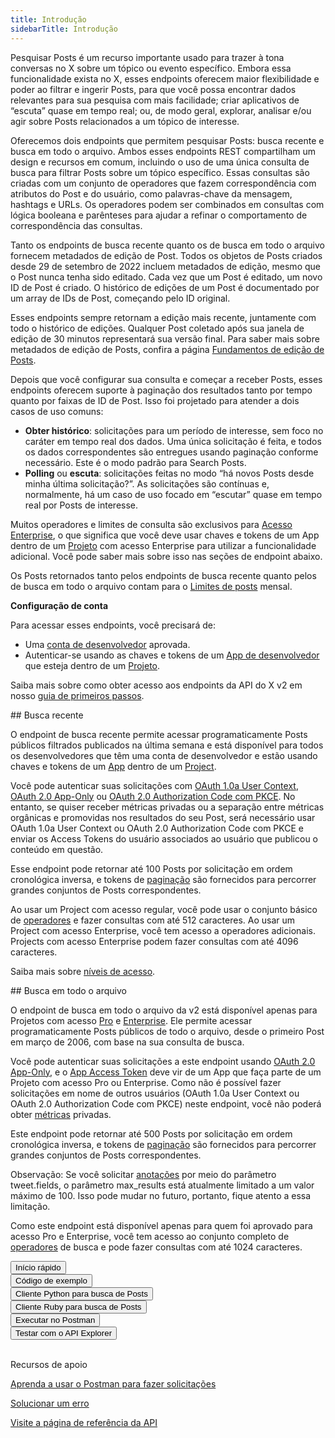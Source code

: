 ```yaml
---
title: Introdução
sidebarTitle: Introdução
---
```



Pesquisar Posts é um recurso importante usado para trazer à tona conversas no X sobre um tópico ou evento específico. Embora essa funcionalidade exista no X, esses endpoints oferecem maior flexibilidade e poder ao filtrar e ingerir Posts, para que você possa encontrar dados relevantes para sua pesquisa com mais facilidade; criar aplicativos de “escuta” quase em tempo real; ou, de modo geral, explorar, analisar e/ou agir sobre Posts relacionados a um tópico de interesse.

Oferecemos dois endpoints que permitem pesquisar Posts: busca recente e busca em todo o arquivo. Ambos esses endpoints REST compartilham um design e recursos em comum, incluindo o uso de uma única consulta de busca para filtrar Posts sobre um tópico específico. Essas consultas são criadas com um conjunto de operadores que fazem correspondência com atributos do Post e do usuário, como palavras-chave da mensagem, hashtags e URLs. Os operadores podem ser combinados em consultas com lógica booleana e parênteses para ajudar a refinar o comportamento de correspondência das consultas.

Tanto os endpoints de busca recente quanto os de busca em todo o arquivo fornecem metadados de edição de Post. Todos os objetos de Posts criados desde 29 de setembro de 2022 incluem metadados de edição, mesmo que o Post nunca tenha sido editado. Cada vez que um Post é editado, um novo ID de Post é criado. O histórico de edições de um Post é documentado por um array de IDs de Post, começando pelo ID original.

Esses endpoints sempre retornam a edição mais recente, juntamente com todo o histórico de edições. Qualquer Post coletado após sua janela de edição de 30 minutos representará sua versão final. Para saber mais sobre metadados de edição de Posts, confira a página [Fundamentos de edição de Posts](/pt-BR/x-api/fundamentals/edit-posts).

Depois que você configurar sua consulta e começar a receber Posts, esses endpoints oferecem suporte à paginação dos resultados tanto por tempo quanto por faixas de ID de Post. Isso foi projetado para atender a dois casos de uso comuns:

- **Obter histórico**: solicitações para um período de interesse, sem foco no caráter em tempo real dos dados. Uma única solicitação é feita, e todos os dados correspondentes são entregues usando paginação conforme necessário. Este é o modo padrão para Search Posts.
- **Polling** ou **escuta**: solicitações feitas no modo “há novos Posts desde minha última solicitação?”. As solicitações são contínuas e, normalmente, há um caso de uso focado em “escutar” quase em tempo real por Posts de interesse.

Muitos operadores e limites de consulta são exclusivos para [Acesso Enterprise](/pt-BR/x-api/getting-started/about-x-api), o que significa que você deve usar chaves e tokens de um App dentro de um [Projeto](/pt-BR/resources/fundamentals/projects) com acesso Enterprise para utilizar a funcionalidade adicional. Você pode saber mais sobre isso nas seções de endpoint abaixo.

Os Posts retornados tanto pelos endpoints de busca recente quanto pelos de busca em todo o arquivo contam para o [Limites de posts](/pt-BR/x-api/fundamentals/post-cap) mensal.

**Configuração de conta**

Para acessar esses endpoints, você precisará de:

- Uma [conta de desenvolvedor](https://developer.x.com/en/portal/petition/essential/basic-info) aprovada.
- Autenticar-se usando as chaves e tokens de um [App de desenvolvedor](/pt-BR/resources/fundamentals/developer-apps) que esteja dentro de um [Projeto](/pt-BR/resources/fundamentals/projects).

Saiba mais sobre como obter acesso aos endpoints da API do X v2 em nosso [guia de primeiros passos](/pt-BR/x-api/getting-started/getting-access).

<div id="recent-search">
  ## Busca recente
</div>

O endpoint de busca recente permite acessar programaticamente Posts públicos filtrados publicados na última semana e está disponível para todos os desenvolvedores que têm uma conta de desenvolvedor e estão usando chaves e tokens de um [App](/pt-BR/resources/fundamentals/developer-apps) dentro de um [Project](/pt-BR/resources/fundamentals/projects).

Você pode autenticar suas solicitações com [OAuth 1.0a User Context](/pt-BR/resources/fundamentals/authentication), [OAuth 2.0 App-Only](/pt-BR/resources/fundamentals/authentication#app-only-authentication-and-oauth-2-0-bearer-token) ou [OAuth 2.0 Authorization Code com PKCE](pt-BR/resources/fundamentals/authentication#oauth-2-0-authorization-code-flow-with-pkce-2). No entanto, se quiser receber métricas privadas ou a separação entre métricas orgânicas e promovidas nos resultados do seu Post, será necessário usar OAuth 1.0a User Context ou OAuth 2.0 Authorization Code com PKCE e enviar os Access Tokens do usuário associados ao usuário que publicou o conteúdo em questão.

Esse endpoint pode retornar até 100 Posts por solicitação em ordem cronológica inversa, e tokens de [paginação](/pt-BR/x-api/posts/search/integrate/paginate) são fornecidos para percorrer grandes conjuntos de Posts correspondentes.

Ao usar um Project com acesso regular, você pode usar o conjunto básico de [operadores](/pt-BR/x-api/posts/search/integrate/build-a-query) e fazer consultas com até 512 caracteres. Ao usar um Project com acesso Enterprise, você tem acesso a operadores adicionais. Projects com acesso Enterprise podem fazer consultas com até 4096 caracteres.

Saiba mais sobre [níveis de acesso](/pt-BR/x-api/getting-started/about-x-api).

<div id="full-archive-search">
  ## Busca em todo o arquivo
</div>

O endpoint de busca em todo o arquivo da v2 está disponível apenas para Projetos com acesso [Pro](/pt-BR/x-api/getting-started/about-x-api "Pro") e [Enterprise](/pt-BR/x-api/getting-started/about-x-api). Ele permite acessar programaticamente Posts públicos de todo o arquivo, desde o primeiro Post em março de 2006, com base na sua consulta de busca.

Você pode autenticar suas solicitações a este endpoint usando [OAuth 2.0 App-Only](/pt-BR/resources/fundamentals/authentication#app-only-authentication-and-oauth-2-0-bearer-token), e o [App Access Token](/pt-BR/resources/fundamentals/authentication#using-and-generating-an-app-only-bearer-token) deve vir de um App que faça parte de um Projeto com acesso Pro ou Enterprise. Como não é possível fazer solicitações em nome de outros usuários (OAuth 1.0a User Context ou OAuth 2.0 Authorization Code com PKCE) neste endpoint, você não poderá obter [métricas](/pt-BR/x-api/fundamentals/metrics) privadas.

Este endpoint pode retornar até 500 Posts por solicitação em ordem cronológica inversa, e tokens de [paginação](/pt-BR/x-api/posts/search/integrate/paginate) são fornecidos para percorrer grandes conjuntos de Posts correspondentes.

Observação: Se você solicitar [anotações](/pt-BR/x-api/fundamentals/post-annotations) por meio do parâmetro tweet.fields, o parâmetro max\_results está atualmente limitado a um valor máximo de 100. Isso pode mudar no futuro, portanto, fique atento a essa limitação.

Como este endpoint está disponível apenas para quem foi aprovado para acesso Pro e Enterprise, você tem acesso ao conjunto completo de [operadores](/pt-BR/x-api/posts/search/integrate/build-a-query) de busca e pode fazer consultas com até 1024 caracteres.

<Button href="/pt-BR/x-api/posts/search/quickstart/full-archive-search">
  Início rápido
</Button>

<br />

<Button href="https://github.com/xdevplatform/Twitter-API-v2-sample-code">
  Código de exemplo
</Button>

<br />

<Button href="https://github.com/xdevplatform/search-tweets-python">
  Cliente Python para busca de Posts
</Button>

<br />

<Button href="https://github.com/xdevplatform/search-tweets-ruby">
  Cliente Ruby para busca de Posts
</Button>

<br />

<Button href="https://app.getpostman.com/run-collection/9956214-784efcda-ed4c-4491-a4c0-a26470a67400">
  Executar no Postman
</Button>

<br />

<Button href="https://developer.x.com/apitools/api?endpoint=/2/tweets/search/recent&method=get">
  Testar com o API Explorer
</Button>

<br />

<br />

Recursos de apoio

[Aprenda a usar o Postman para fazer solicitações](/pt-BR/tutorials/postman-getting-started)

[Solucionar um erro](https://developer.x.com/en/support/x-api)

[Visite a página de referência da API](/pt-BR/x-api/posts/recent-search)
